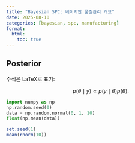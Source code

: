 ```yaml
---
title: "Bayesian SPC: 베이지안 품질관리 개요"
date: 2025-08-10
categories: [bayesian, spc, manufacturing]
format:
  html:
    toc: true
---
```


## Posterior

수식은 LaTeX로 표기:

$$
p(\theta \mid y) \propto p(y \mid \theta) p(\theta).
$$

```python
import numpy as np
np.random.seed(0)
data = np.random.normal(0, 1, 10)
float(np.mean(data))
```

```r
set.seed(1)
mean(rnorm(10))
```